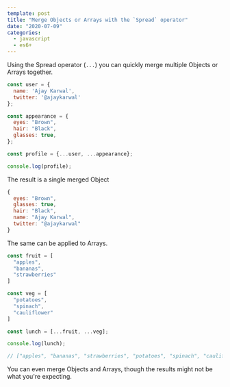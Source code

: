```yaml
---
template: post
title: "Merge Objects or Arrays with the `Spread` operator"
date: "2020-07-09"
categories:
  - javascript
  - es6+
---
```


Using the Spread operator (`...`) you can quickly merge multiple Objects or Arrays together.

```javascript
const user = {
  name: 'Ajay Karwal',
  twitter: '@ajaykarwal'
};

const appearance = {
  eyes: "Brown",
  hair: "Black",
  glasses: true,
};

const profile = {...user, ...appearance};

console.log(profile);
```

The result is a single merged Object

```javascript
{
  eyes: "Brown",
  glasses: true,
  hair: "Black",
  name: "Ajay Karwal",
  twitter: "@ajaykarwal"
}
```

The same can be applied to Arrays.

```javascript
const fruit = [
  "apples",
  "bananas",
  "strawberries"
]

const veg = [
  "potatoes",
  "spinach",
  "cauliflower"
]

const lunch = [...fruit, ...veg];

console.log(lunch);

// ["apples", "bananas", "strawberries", "potatoes", "spinach", "cauliflower"]
```

You can even merge Objects and Arrays, though the results might not be what you're expecting.
